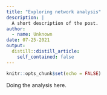 ```yaml
---
title: "Exploring network analysis"
description: |
  A short description of the post.
author:
  - name: Unknown
date: 07-25-2021
output:
  distill::distill_article:
    self_contained: false
---
```



```r
knitr::opts_chunk$set(echo = FALSE)
```

Doing the analysis here.
